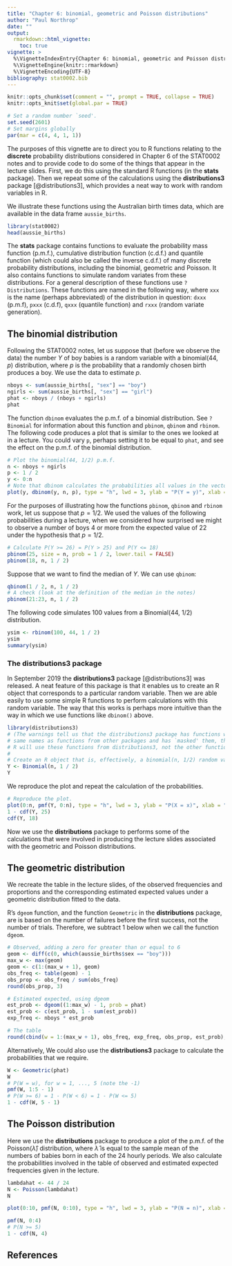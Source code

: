 ```yaml
---
title: "Chapter 6: binomial, geometric and Poisson distributions"
author: "Paul Northrop"
date: ""
output: 
  rmarkdown::html_vignette:
    toc: true
vignette: >
  %\VignetteIndexEntry{Chapter 6: binomial, geometric and Poisson distributions}
  %\VignetteEngine{knitr::rmarkdown}
  %\VignetteEncoding{UTF-8}
bibliography: stat0002.bib
---
```


```r
knitr::opts_chunk$set(comment = "", prompt = TRUE, collapse = TRUE)
knitr::opts_knit$set(global.par = TRUE)
```

```r
# Set a random number `seed'.  
set.seed(2601)
# Set margins globally
par(mar = c(4, 4, 1, 1))
```

The purposes of this vignette are to direct you to R functions relating to the **discrete** probability distributions considered in Chapter 6 of the STAT0002 notes and to provide code to do some of the things that appear in the lecture slides.  First, we do this using the standard R functions (in the **stats** package).  Then we repeat some of the calculations using the **distributions3** package [@distributions3], which provides a neat way to work with random variables in R.

We illustrate these functions using the Australian birth times data, which are available in the data frame `aussie_births`.


```r
library(stat0002)
head(aussie_births)
```

The **stats** package contains functions to evaluate the probability mass function (p.m.f.), cumulative distribution function (c.d.f.) and quantile function (which could also be called the inverse c.d.f.) of many discrete probability distributions, including the binomial, geometric and Poisson.  It also contains functions to simulate random variates from these distributions.  For a general description of these functions use `?Distributions`.  These functions are named in the following way, where `xxx` is the name (perhaps abbreviated) of the distribution in question: `dxxx` (p.m.f), `pxxx` (c.d.f), `qxxx` (quantile function) and `rxxx` (random variate generation).

## The binomial distribution

Following the STAT0002 notes, let us suppose that (before we observe the data) the number $Y$ of boy babies is a random variable with a binomial(44, $p$) distribution, where $p$ is the probability that a randomly chosen birth produces a boy.  We use the data to estimate $p$.

```r
nboys <- sum(aussie_births[, "sex"] == "boy")
ngirls <- sum(aussie_births[, "sex"] == "girl")
phat <- nboys / (nboys + ngirls)
phat
```

The function `dbinom` evaluates the p.m.f. of a binomial distribution.  See `?Binomial` for information about this function and `pbinom`, `qbinom` and `rbinom`.  The following code produces a plot that is similar to the ones we looked at in a lecture.  You could vary `p`, perhaps setting it to be equal to `phat`, and see the effect on the p.m.f. of the binomial distribution.

```r
# Plot the binomial(44, 1/2) p.m.f. 
n <- nboys + ngirls
p <- 1 / 2
y <- 0:n
# Note that dbinom calculates the probabilities all values in the vector y
plot(y, dbinom(y, n, p), type = "h", lwd = 3, ylab = "P(Y = y)", xlab = "y")
```

For the purposes of illustrating how the functions `pbinom`, `qbinom` and `rbinom` work, let us suppose that $p = 1/2$.  We used the values of the following probabilities during a lecture, when we considered how surprised we might to observe a number of boys 4 or more from the expected value of 22 under the hypothesis that $p = 1/2$.

```r
# Calculate P(Y >= 26) = P(Y > 25) and P(Y <= 18)
pbinom(25, size = n, prob = 1 / 2, lower.tail = FALSE)
pbinom(18, n, 1 / 2)
```

Suppose that we want to find the median of $Y$. We can use `qbinom`:

```r
qbinom(1 / 2, n, 1 / 2)
# A check (look at the definition of the median in the notes)
pbinom(21:23, n, 1 / 2)
```

The following code simulates 100 values from a Binomial(44, 1/2) distribution.

```r
ysim <- rbinom(100, 44, 1 / 2)
ysim
summary(ysim)
```

### The distributions3 package

In September 2019 the **distributions3** package [@distributions3] was released.
A neat feature of this package is that it enables us to create an R object that corresponds to a particular random variable.  Then we are able easily to use some simple R functions to perform calculations with this random variable.  The way that this works is perhaps more intuitive than the way in which we use functions like `dbinom()` above.

```r
library(distributions3)
# (The warnings tell us that the distributions3 package has functions with the
# same names as functions from other packages and has `masked' them, that is,
# R will use these functions from distributions3, not the other functions.)
#
# Create an R object that is, effectively, a binomial(n, 1/2) random variable
Y <- Binomial(n, 1 / 2)
Y
```

We reproduce the plot and repeat the calculation of the probabilities.

```r
# Reproduce the plot.  
plot(0:n, pmf(Y, 0:n), type = "h", lwd = 3, ylab = "P(X = x)", xlab = "x")
1 - cdf(Y, 25)
cdf(Y, 18)
```

Now we use the **distributions** package to performs some of the calculations that were involved in producing the lecture slides associated with the geometric and Poisson distributions.  
 
## The geometric distribution

We recreate the table in the lecture slides, of the observed frequencies and proportions and the corresponding estimated expected values under a geometric distribution fitted to the data.

R's `dgeom` function, and the function `Geometric` in the **distributions** package, are is based on the number of failures before the first success, not the number of trials.  Therefore, we subtract 1 below when we call the function `dgeom`.

```r
# Observed, adding a zero for greater than or equal to 6
geom <- diff(c(0, which(aussie_births$sex == "boy")))
max_w <- max(geom)
geom <- c(1:(max_w + 1), geom)
obs_freq <- table(geom) - 1
obs_prop <- obs_freq / sum(obs_freq)
round(obs_prop, 3)

# Estimated expected, using dgeom
est_prob <- dgeom((1:max_w) - 1, prob = phat)
est_prob <- c(est_prob, 1 - sum(est_prob))
exp_freq <- nboys * est_prob

# The table
round(cbind(w = 1:(max_w + 1), obs_freq, exp_freq, obs_prop, est_prob), 3)
```

Alternatively, We could also use the **distributions3** package to calculate the probabilities that we require.

```r
W <- Geometric(phat)
W
# P(W = w), for w = 1, ..., 5 (note the -1)
pmf(W, 1:5 - 1)
# P(W >= 6) = 1 - P(W < 6) = 1 - P(W <= 5)
1 - cdf(W, 5 - 1)
```

## The Poisson distribution

Here we use the **distributions** package to produce a plot of the p.m.f. of the Poisson($\hat{\lambda}$) distribution, where $\hat{\lambda}$ is equal to the sample mean of the numbers of babies born in each of the 24 hourly periods.  We also calculate the probabilities involved in the table of observed and estimated expected frequencies given in the lecture.

```r
lambdahat <- 44 / 24
N <- Poisson(lambdahat)
N
```

```r
plot(0:10, pmf(N, 0:10), type = "h", lwd = 3, ylab = "P(N = n)", xlab = "n")

pmf(N, 0:4)
# P(N >= 5)
1 - cdf(N, 4)
```

## References

<script type="text/x-mathjax-config">
   MathJax.Hub.Config({  "HTML-CSS": { minScaleAdjust: 125, availableFonts: [] }  });
</script>
